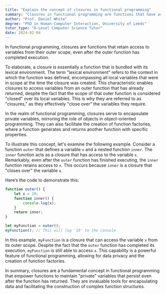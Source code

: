 ```yaml
---
title: "Explain the concept of closures in functional programming"
summary: "Closures in functional programming are functions that have access to variables from their outer scope."
author: "Prof. Daniel White"
degree: "PhD in Human-Computer Interaction, University of Leeds"
tutor_type: "A-Level Computer Science Tutor"
date: 2024-02-04
---
```


In functional programming, closures are functions that retain access to variables from their outer scope, even after the outer function has completed execution.

To elaborate, a closure is essentially a function that is bundled with its lexical environment. The term "lexical environment" refers to the context in which the function was defined, encompassing all local variables that were in scope at the time the closure was created. This characteristic enables closures to access variables from an outer function that has already returned, despite the fact that the scope of that outer function is considered "closed" over its local variables. This is why they are referred to as "closures," as they effectively "close over" the variables they require.

In the realm of functional programming, closures serve to encapsulate private variables, mirroring the role of objects in object-oriented programming. They can also facilitate the creation of function factories, where a function generates and returns another function with specific properties.

To illustrate this concept, let's examine the following example. Consider a function `outer` that defines a variable `x` and a nested function `inner`. The `inner` function acts as a closure that has access to the variable `x`. Remarkably, even after the `outer` function has finished executing, the `inner` function retains access to `x`. This occurs because `inner` is a closure that "closes over" the variable `x`.

Here’s the code to demonstrate this:

```javascript
function outer() {
    let x = 10;
    function inner() {
        console.log(x);
    }
    return inner;
}

let myFunction = outer();
myFunction(); // This will log '10' to the console
```

In this example, `myFunction` is a closure that can access the variable `x` from its outer scope. Despite the fact that the `outer` function has completed its execution, `myFunction` is still able to access `x`. This capability is a powerful feature of functional programming, allowing for data privacy and the creation of function factories.

In summary, closures are a fundamental concept in functional programming that empower functions to maintain "private" variables that persist even after the function has returned. They are invaluable tools for encapsulating data and facilitating the construction of complex function structures.
    